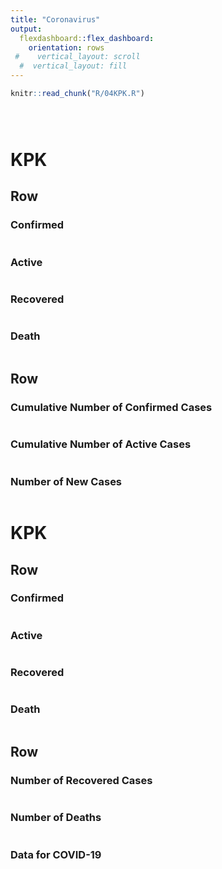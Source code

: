 ```yaml
---
title: "Coronavirus"
output: 
  flexdashboard::flex_dashboard:
    orientation: rows
 #    vertical_layout: scroll
  #  vertical_layout: fill
---
```



```r
knitr::read_chunk("R/04KPK.R")
```


```r
```

```r
```


```r
```

KPK
======================================================================

Row
----------------------------------------------------------------------
  
### Confirmed {.value-box}
```r
```

### Active {.value-box}
```r
```

### Recovered {.value-box}
```r
```


### Death {.value-box}
```r
```


Row
----------------------------------------------------------------------

### Cumulative Number of Confirmed Cases
```r
```

### Cumulative Number of Active Cases
```r
```


### Number of New Cases
```r
```


KPK
======================================================================

Row
----------------------------------------------------------------------
  
### Confirmed {.value-box}
```r
```

### Active {.value-box}
```r
```

### Recovered {.value-box}
```r
```


### Death {.value-box}
```r
```


Row
----------------------------------------------------------------------

### Number of Recovered Cases
```r
```


### Number of Deaths
```r
```

### Data for COVID-19
```r
```

